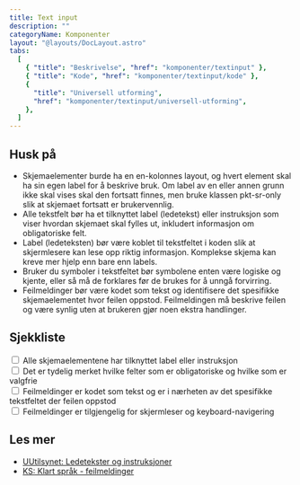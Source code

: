 ```yaml
---
title: Text input
description: ""
categoryName: Komponenter
layout: "@layouts/DocLayout.astro"
tabs:
  [
    { "title": "Beskrivelse", "href": "komponenter/textinput" },
    { "title": "Kode", "href": "komponenter/textinput/kode" },
    {
      "title": "Universell utforming",
      "href": "komponenter/textinput/universell-utforming",
    },
  ]
---
```



## Husk på

- Skjemaelementer burde ha en en-kolonnes layout, og hvert element skal ha sin egen label for å beskrive bruk. Om label av en eller annen grunn ikke skal vises skal den fortsatt finnes, men bruke klassen pkt-sr-only slik at skjemaet fortsatt er brukervennlig.
- Alle tekstfelt bør ha et tilknyttet label (ledetekst) eller instruksjon som viser hvordan skjemaet skal fylles ut, inkludert informasjon om obligatoriske felt.
- Label (ledeteksten) bør være koblet til tekstfeltet i koden slik at skjermlesere kan lese opp riktig informasjon. Komplekse skjema kan kreve mer hjelp enn bare enn labels.
- Bruker du symboler i tekstfeltet bør symbolene enten være logiske og kjente, eller så må de forklares før de brukes for å unngå forvirring.
- Feilmeldinger bør være kodet som tekst og identifisere det spesifikke skjemaelementet hvor feilen oppstod. Feilmeldingen må beskrive feilen og være synlig uten at brukeren gjør noen ekstra handlinger.

## Sjekkliste

<CodeExample>
  <div class="pkt-input-check">
    <div class="pkt-input-check__input">
      <input
        type="checkbox"
        class="pkt-input-check__input-checkbox"
        id="exampleCheckbox1"
      />
      <label class="pkt-input-check__input-label" for="exampleCheckbox1">
        Alle skjemaelementene har tilknyttet label eller instruksjon
      </label>
    </div>
    <div class="pkt-input-check__input">
      <input
        type="checkbox"
        class="pkt-input-check__input-checkbox"
        id="exampleCheckbox2"
      />
      <label class="pkt-input-check__input-label" for="exampleCheckbox2">
        Det er tydelig merket hvilke felter som er obligatoriske og hvilke som
        er valgfrie
      </label>
    </div>
    <div class="pkt-input-check__input">
      <input
        type="checkbox"
        class="pkt-input-check__input-checkbox"
        id="exampleCheckbox3"
      />
      <label class="pkt-input-check__input-label" for="exampleCheckbox3">
        Feilmeldinger er kodet som tekst og er i nærheten av det spesifikke
        tekstfeltet der feilen oppstod
      </label>
    </div>
    <div class="pkt-input-check__input">
      <input
        type="checkbox"
        class="pkt-input-check__input-checkbox"
        id="exampleCheckbox3"
      />
      <label class="pkt-input-check__input-label" for="exampleCheckbox3">
        Feilmeldinger er tilgjengelig for skjermleser og keyboard-navigering
      </label>
    </div>
  </div>
</CodeExample>

## Les mer

- [UUtilsynet: Ledetekster og instruksjoner](https://www.uutilsynet.no/veiledning/skjema/38#ledetekster_og_instruksjoner)
- [KS: Klart språk - feilmeldinger](https://www.ks.no/fagomrader/digitalisering/klart-sprak-i-digitale-selvbetjeningslosninger/tekst-pa-interaksjonselementer/feilmeldinger/)
